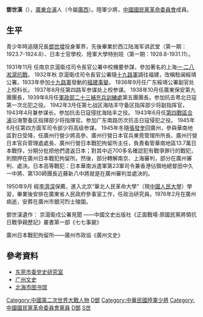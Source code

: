 {{no footnotes|time=2016-06-01T07:19:12+00:00}}
{{unreferenced|time=2016-05-30T20:10:19+00:00}}
'''鄧世漢'''（{{bd|1906年||1976年}}），[[廣東|廣東]][[合浦|合浦]]人（今屬[[廣西|廣西]]）。陸軍少將，[[中國國民黨革命委員會|中國國民黨革命委員會]]成員。

== 生平 ==
青少年時追隨兄長[[鄧世增|鄧世增]]投身軍界，先後畢業於西江陆海军讲武堂（第一期：1923.7-1924.8）、日本士官學校、陸軍大學特别班（第一期：1928.8-1931.11）。

1931年11月 任南京京滬衛戍司令長官公署中校機要參謀，參加著名的上海[[一·二八淞滬抗戰|一·二八淞滬抗戰]]。
1932年秋 京滬衛戍司令長官公署隨[[十九路軍|十九路軍]]調往福建，改稱駐闽綏靖公署。1933年參加[[十九路軍|十九路軍]]發動的[[福建事變|福建事變]]。
1936年9月任广东綏靖公署副官处上校科长。
1937年8月任第四路军参谋处上校参谋。
1938年10月任廣東保安第九團團長，1939年8月任[[军政部补充兵训练处|軍政部二十三補充兵訓練處]]第五團團長。参加抗击粤北日寇第一次北犯之役。
1942年3月任第七战区海陆丰守备区指挥部少将副指挥官，1943年4月兼参谋长。参加抗击日寇侵扰海陆丰之役。
1943年6月任[[第四戰區|第四戰區]][[合浦|合浦]]沿海警备区指揮部少将指揮官。参加广东南路历次抗击日寇侵犯之役。
1945年6月任第四方面军司令部少将高级参谋。
1945年冬隨[[張發奎|張發奎]]回廣州，參與華南地區對日受降，任廣州行營少將高參、廣州行營日本官兵東莞管理所所長、廣州行營日本官兵管理處處長、廣州行營日本戰犯拘留所主任，負責看管華南地區13.7萬日本戰俘，分期分批把他們遣返日本；對其中近700多名確認犯有戰爭罪行的戰犯，則關押在廣州日本戰犯拘留所。然後，部分轉解南京、上海審判，部分在廣州審判、處決。日本高等戰犯：日本華南派遣軍第23軍司令兼香港佔領地總督田中久一中將、第130師團長近藤新八中將就是在廣州審判並處決的。

1950年9月 經[[李濟深|李濟深]]保薦，進入北京“華北人民革命大學”（現[[中國人民大學|中國人民大學]]）學習，畢業後安排在廣東省人民政府參事室工作，任政治研究員。1976年2月在廣州病逝，安葬在廣州市銀河烈士陵園。
    
鄧世漢遺作：
京滬衛戍公署見聞 ——中國文史出版社《正面戰場·原國民黨將領抗日戰爭親歷記》叢書第一部《七七事變》

廣州日本戰犯拘留所——廣州市政協《廣州文史》

==參考資料==
*[http://dgds.sun0769.com/detail.asp?id=1324 东莞市委党史研究室] {{Wayback|url=http://dgds.sun0769.com/detail.asp?id=1324 |date=20160625114830 }}
*[http://www.gzzxws.gov.cn/gzws/gzws/sqfl/krzzsq/200809/t20080917_8741.htm 广州文史] {{Wayback|url=http://www.gzzxws.gov.cn/gzws/gzws/sqfl/krzzsq/200809/t20080917_8741.htm |date=20160617010802 }}
*[https://web.archive.org/web/20160813023802/http://www.bhlib.com/show.asp?id=8176 北海市图书馆]




{{DEFAULTSORT:Deng鄧}}
[[Category:中國第二次世界大戰人物|Category:中國第二次世界大戰人物]]
[[Category:中華民國大陸時期軍事人物|D鄧]]
[[Category:中華民國陸軍少將|Category:中華民國陸軍少將]]
[[Category:中國國民黨革命委員會黨員|Category:中國國民黨革命委員會黨員]]
[[Category:合浦人|D鄧]]
[[Category:鄧姓|S世]]